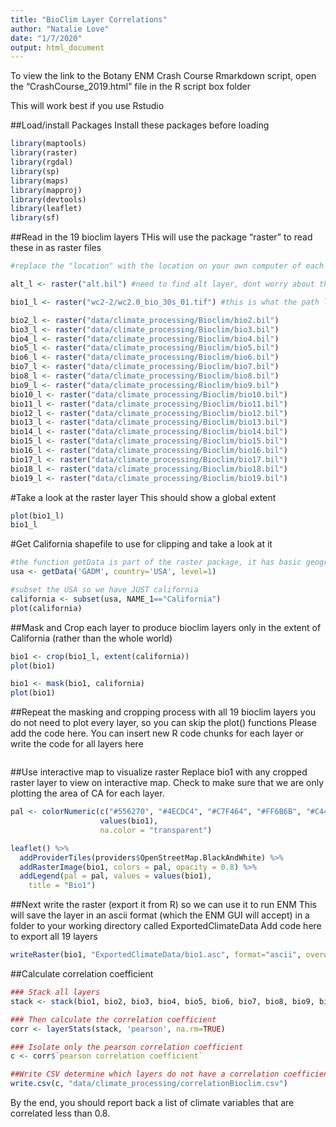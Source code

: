 ```yaml
---
title: "BioClim Layer Correlations"
author: "Natalie Love"
date: "1/7/2020"
output: html_document
---
```

To view the link to the Botany ENM Crash Course Rmarkdown script, open the "CrashCourse_2019.html" file in the R script box folder

This will work best if you use Rstudio

##Load/install Packages
Install these packages before loading
```r
library(maptools)
library(raster)
library(rgdal)
library(sp)
library(maps)
library(mapproj)
library(devtools)
library(leaflet)
library(sf)
```

##Read in the 19 bioclim layers
THis will use the package "raster" to read these in as raster files
```r
#replace the "location" with the location on your own computer of each bioclim variable (set working directory if you need to, the extension will be tif rather than bil)

alt_l <- raster("alt.bil") #need to find alt layer, dont worry about this one for now. Maybe you could look on the worldclim website and see if they have one you can download one that is 30 arc seconds.

bio1_l <- raster("wc2-2/wc2.0_bio_30s_01.tif") #this is what the path looked like on my computer, again you'll need to update it with the path for yours.

bio2_l <- raster("data/climate_processing/Bioclim/bio2.bil")
bio3_l <- raster("data/climate_processing/Bioclim/bio3.bil")
bio4_l <- raster("data/climate_processing/Bioclim/bio4.bil")
bio5_l <- raster("data/climate_processing/Bioclim/bio5.bil")
bio6_l <- raster("data/climate_processing/Bioclim/bio6.bil")
bio7_l <- raster("data/climate_processing/Bioclim/bio7.bil")
bio8_l <- raster("data/climate_processing/Bioclim/bio8.bil")
bio9_l <- raster("data/climate_processing/Bioclim/bio9.bil")
bio10_l <- raster("data/climate_processing/Bioclim/bio10.bil")
bio11_l <- raster("data/climate_processing/Bioclim/bio11.bil")
bio12_l <- raster("data/climate_processing/Bioclim/bio12.bil")
bio13_l <- raster("data/climate_processing/Bioclim/bio13.bil")
bio14_l <- raster("data/climate_processing/Bioclim/bio14.bil")
bio15_l <- raster("data/climate_processing/Bioclim/bio15.bil")
bio16_l <- raster("data/climate_processing/Bioclim/bio16.bil")
bio17_l <- raster("data/climate_processing/Bioclim/bio17.bil")
bio18_l <- raster("data/climate_processing/Bioclim/bio18.bil")
bio19_l <- raster("data/climate_processing/Bioclim/bio19.bil")
```

#Take a look at the raster layer
This should show a global extent
```r
plot(bio1_l)
bio1_l
```


#Get California shapefile to use for clipping and take a look at it
```r

#the function getData is part of the raster package, it has basic geographic boundaries, level 1 designates the first level of subdivision (i.e., states)
usa <- getData('GADM', country='USA', level=1)

#subset the USA so we have JUST california
california <- subset(usa, NAME_1=="California")
plot(california)
```

##Mask and Crop each layer to produce bioclim layers only in the extent of California (rather than the whole world)
```r
bio1 <- crop(bio1_l, extent(california))
plot(bio1)

bio1 <- mask(bio1, california)
plot(bio1)
```

##Repeat the masking and cropping process with all 19 bioclim layers
you do not need to plot every layer, so you can skip the plot() functions
Please add the code here.
You can insert new R code chunks for each layer or write the code for all layers here
```r

```


##Use interactive map to visualize raster
Replace bio1 with any cropped raster layer to view on interactive map. Check to make sure that we are only plotting the area of CA for each layer. 
```r
pal <- colorNumeric(c("#556270", "#4ECDC4", "#C7F464", "#FF6B6B", "#C44D58"),
                    values(bio1),
                    na.color = "transparent")

leaflet() %>%
  addProviderTiles(providers$OpenStreetMap.BlackAndWhite) %>%
  addRasterImage(bio1, colors = pal, opacity = 0.8) %>%
  addLegend(pal = pal, values = values(bio1),
    title = "Bio1")
```

##Next write the raster (export it from R) so we can use it to run ENM
This will save the layer in an ascii format (which the ENM GUI will accept) in a folder to your working directory called ExportedClimateData
Add code here to export all 19 layers
```r
writeRaster(bio1, "ExportedClimateData/bio1.asc", format="ascii", overwrite = TRUE)
```

##Calculate correlation coefficient
```r
### Stack all layers
stack <- stack(bio1, bio2, bio3, bio4, bio5, bio6, bio7, bio8, bio9, bio10, bio11, bio12, bio13, bio14, bio15, bio16, bio17, bio18, bio19)

### Then calculate the correlation coefficient
corr <- layerStats(stack, 'pearson', na.rm=TRUE)

### Isolate only the pearson correlation coefficient 
c <- corr$`pearson correlation coefficient`

##Write CSV determine which layers do not have a correlation coefficient greater than |0.8|
write.csv(c, "data/climate_processing/correlationBioclim.csv")
```

By the end, you should report back a list of climate variables that are correlated less than 0.8.